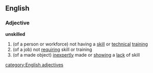 ==English==
===Adjective===
'''unskilled'''
#(of a person or workforce) not having a [[skill]] or [[technical]] [[training]]
#(of a job) not [[requiring]] skill or training
#(of a made object) [[inexpertly]] made or [[showing]] a [[lack]] of skill
[[category:English adjectives]]